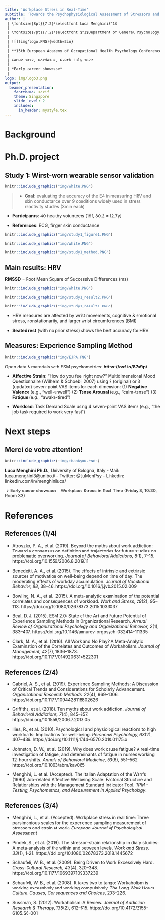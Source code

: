 ---
title: 'Workplace Stress in Real-Time'
subtitle: 'Towards the Psychophysiological Assessment of Stressors and Strain Under Ecological Conditions'
author: | 
 | \fontsize{8pt}{7.2}\selectfont Luca Menghini$^1$
 |
 | \fontsize{7pt}{7.2}\selectfont $^1$Department of General Psychology, University of Padova, Italy
 |
 | ![](img/logo.PNG){width=2in} 
 |
 | **15th European Academy of Occupational Health Psychology Conference**
 |
 | EAOHP 2022, Bordeaux, 6-8th July 2022
 |
 | *Early career showcase*
 |
logo: img/logo3.png
output:
  beamer_presentation:
    fonttheme: serif
    theme: Singapore
    slide_level: 2
    includes:
      in_header: mystyle.tex
---

# Background

# Ph.D. project

## Study 1: Wirst-worn wearable sensor validation

\begincols
  \begincol{.72\textwidth}
  
```{r , echo = FALSE, out.width = "150px",fig.align="left"}
knitr::include_graphics("img/white.PNG")
```

\fontsize{7pt}{10}\selectfont
>- **Goal**: evaluating the accuracy of the E4 in measuring HRV and skin conductance over 9 conditions widely used in stress reactivity studies (3min each)

- **Participants**: 40 healthy volunteers (19f, 30.2 ± 12.7y)

- **References**: ECG, finger skin conductance
```{r , echo = FALSE, out.width = "240px",fig.align="left"}
knitr::include_graphics("img/study1_figure1.PNG")
```

  \endcol
\begincol{.46\textwidth}

```{r , echo = FALSE, out.width = "150px",fig.align="left"}
knitr::include_graphics("img/white.PNG")
```

```{r , echo = FALSE, out.width = "120px",fig.align="right"}
knitr::include_graphics("img/study1_method.PNG")
```

  \endcol
\endcols

## Main results: HRV

\begincols
  \begincol{.70\textwidth}

\fontsize{6pt}{10}\selectfont
**RMSSD** = Root Mean Square of Successive Differences (ms)

```{r , echo = FALSE, out.width = "150px",fig.align="left"}
knitr::include_graphics("img/white.PNG")
```

```{r , echo = FALSE, out.width = "150px",fig.align="center"}
knitr::include_graphics("img/study1_result2.PNG")
```

  \endcol
\begincol{.30\textwidth}

```{r , echo = FALSE, out.width = "80px",fig.align="left"}
knitr::include_graphics("img/study1_result1.PNG")
```

  \endcol
\endcols

\fontsize{6pt}{10}\selectfont
- HRV measures are affected by wrist movements, cognitive & emotional stress, nonstationarity, and larger wrist circumferences (BMI)

- **Seated rest** (with no prior stress) shows the best accuracy for HRV


## Measures: Experience Sampling Method

```{r , echo = FALSE, out.width="320px"}
knitr::include_graphics("img/EJPA.PNG")
```
\fontsize{7pt}{12}\selectfont Open data & materials with ESM psychometrics: \color{blue} **https://osf.io/87a9p/** \color{black}

- \color{blue} **Affective Strain**\color{black}: "How do you feel right now?" \newline Multidimensional Mood Questionnaire \fontsize{5pt}{12}\selectfont (Wilhelm & Schoebi, 2007) \fontsize{7pt}{12}\selectfont \newline using 2 (original) or 3 (updated) seven-point VAS items for each dimension: \newline (1) **Negative Valence** (e.g., "well-unwell") \newline (2) **Tense Arousal** (e.g., "calm-tense") \newline (3) **Fatigue** (e.g., "awake-tired")

- \color{blue} **Workload**\color{black}: Task Demand Scale using 4 seven-point VAS items \newline (e.g., "the job task required to work very fast")


# Next steps

## Merci de votre attention!

```{r , echo = FALSE, out.width = "270px",fig.align='center'}
knitr::include_graphics("img/thankyou.PNG")
```

\fontsize{7.5pt}{12}\selectfont
**Luca Menghini Ph.D.**, University of Bologna, Italy \newline - Mail: \color{blue}luca.menghini3@unibo.it\color{black} \newline - Twitter: \color{blue} @LuMenPsy \color{black} \newline - Linkedin: \color{blue}linkedin.com/in/menghiniluca/

\color{blue}&rightarrow; Early career showcase - Workplace Stress in Real-Time \newline \fontsize{5pt}{12}\selectfont(Friday 8, 10:30, Room 33)\color{black}

# References

## References (1/4)

\fontsize{5pt}{12}\selectfont

- Atroszko, P. A., et al. (2019). Beyond the myths about work addiction: Toward a consensus on definition and trajectories for future studies on problematic overworking. *Journal of Behavioral Addictions, 8*(1), 7–15. https://doi.org/10.1556/2006.8.2019.11

- Benedetti, A. A., et al. (2015). The effects of intrinsic and extrinsic sources of motivation on well-being depend on time of day: The moderating effects of workday accumulation. *Journal of Vocational Behavior, 88*, 38–46. https://doi.org/10.1016/j.jvb.2015.02.009

- Bowling, N. A., et al. (2015). A meta-analytic examination of the potential correlates and consequences of workload. *Work and Stress, 29*(2), 95–113. https://doi.org/10.1080/02678373.2015.1033037

- Beal, D. J. (2015). ESM 2.0: State of the Art and Future Potential of Experience Sampling Methods in Organizational Research. *Annual Review of Organizational Psychology and Organizational Behavior, 2*(1), 383–407. https://doi.org/10.1146/annurev-orgpsych-032414-111335

- Clark, M. A., et al. (2016). All Work and No Play? A Meta-Analytic Examination of the Correlates and Outcomes of Workaholism. *Journal of Management, 42*(7), 1836–1873. https://doi.org/10.1177/0149206314522301

## References (2/4)

\fontsize{5pt}{12}\selectfont

- Gabriel, A. S., et al. (2019). Experience Sampling Methods: A Discussion of Critical Trends and Considerations for Scholarly Advancement. *Organizational Research Methods, 22*(4), 969–1006. https://doi.org/10.1177/1094428118802626

- Griffiths, et al. (2018). Ten myths about work addiction. *Journal of Behavioral Addictions, 7*(4), 845–857. https://doi.org/10.1556/2006.7.2018.05

- Ilies, R., et al. (2010). Psychological and physiological reactions to high workloads: Implications for well-being. *Personnel Psychology, 63*(2), 407–436. https://doi.org/10.1111/j.1744-6570.2010.01175.x

- Johnston, D. W., et al. (2019). Why does work cause fatigue? A real-time investigation of fatigue, and determinants of fatigue in nurses working 12-hour shifts. *Annals of Behavioral Medicine, 53*(6), 551–562. https://doi.org/10.1093/abm/kay065

- Menghini, L. et al. (Accepted). The Italian Adaptation of the Warr's (1990) Job-related Affective Wellbeing Scale: Factorial Structure and Relationships with the Management Standard Indicator Tool. *TPM - Testing, Psychometrics, and Measurement in Applied Psychology*.

## References (3/4)

\fontsize{5pt}{12}\selectfont

- Menghini, L., et al. (Accepted). Workplace stress in real time: Three parsimonious scales for the experience sampling measurement of stressors and strain at work. *European Journal of Psychological Assessment* 

- Pindek, S., et al. (2019). The stressor–strain relationship in diary studies: A meta-analysis of the within and between levels. *Work and Stress, 33*(1), 1–21. https://doi.org/10.1080/02678373.2018.1445672

- Schaufeli, W. B., et al. (2009). Being Driven to Work Excessively Hard. *Cross-Cultural Research, 43*(4), 320–348. https://doi.org/10.1177/1069397109337239

- Schaufeli, W. B., et al. (2008). It takes two to tango: Workaholism is working excessively and working compulsively. *The Long Work Hours Culture: Causes, Consequences and Choices*, 203–226.

- Sussman, S. (2012). Workaholism: A Review. *Journal of Addiction Research & Therapy, 135*(2), 612–615. https://doi.org/10.4172/2155-6105.S6-001

